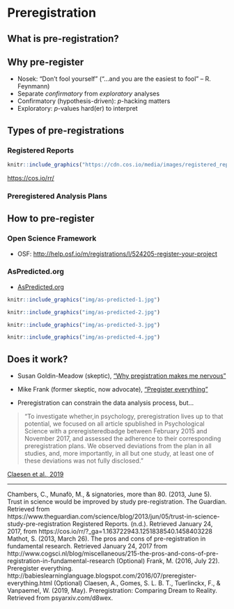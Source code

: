 # Preregistration

## What is pre-registration?

## Why pre-register

- Nosek: "Don't fool yourself" ("...and you are the easiest to fool" -- R. Feynmann)
- Separate *confirmatory* from *exploratory* analyses
- Confirmatory (hypothesis-driven): *p*-hacking matters
- Exploratory: *p*-values hard(er) to interpret

## Types of pre-registrations

### Registered Reports

```r
knitr::include_graphics("https://cdn.cos.io/media/images/registered_reports.width-800.png")
```

<https://cos.io/rr/>

### Preregistered Analysis Plans

## How to pre-register

### Open Science Framework

- OSF: <http://help.osf.io/m/registrations/l/524205-register-your-project>

### AsPredicted.org


- [AsPredicted.org](https://aspredicted.org/)


```r
knitr::include_graphics("img/as-predicted-1.jpg")
```

```r
knitr::include_graphics("img/as-predicted-2.jpg")
```

```r
knitr::include_graphics("img/as-predicted-3.jpg")
```

```r
knitr::include_graphics("img/as-predicted-4.jpg")
```

## Does it work?

- Susan Goldin-Meadow (skeptic), ["Why pregistration makes me nervous"](https://www.psychologicalscience.org/observer/why-preregistration-makes-me-nervous)
- Mike Frank (former skeptic, now advocate), ["Pregister everything"](http://babieslearninglanguage.blogspot.com/2016/07/preregister-everything.html)

- Preregistration can constrain the data analysis process, but...

>"To investigate whether,in psychology, preregistration lives up to that potential, we focused on all article spublished in Psychological Science with a preregisteredbadge between February 2015 and November 2017, and assessed the adherence to their corresponding preregistration plans. We observed deviations from the plan in all studies, and, more importantly, in all but one study, at least one of these deviations was not fully disclosed."

[Claesen et al., 2019](https://doi.org/10.31234/osf.io/d8wex)

---

Chambers, C., Munafò, M., & signatories, more than 80. (2013, June 5). Trust in science would be improved by study pre-registration. The Guardian. Retrieved from https://www.theguardian.com/science/blog/2013/jun/05/trust-in-science-study-pre-registration
Registered Reports. (n.d.). Retrieved January 24, 2017, from https://cos.io/rr/?_ga=1.163722943.1251838540.1458403228
Mathot, S. (2013, March 26). The pros and cons of pre-registration in fundamental research. Retrieved January 24, 2017 from http://www.cogsci.nl/blog/miscellaneous/215-the-pros-and-cons-of-pre-registration-in-fundamental-research
(Optional) Frank, M. (2016, July 22). Preregister everything. http://babieslearninglanguage.blogspot.com/2016/07/preregister-everything.html
(Optional) Claesen, A., Gomes, S. L. B. T., Tuerlinckx, F., & Vanpaemel, W. (2019, May). Preregistration: Comparing Dream to Reality. Retrieved from psyarxiv.com/d8wex.
